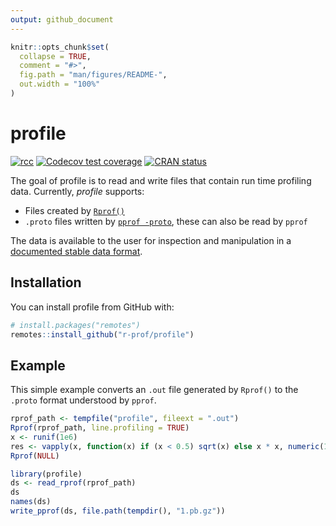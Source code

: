 ```yaml
---
output: github_document
---
```


<!-- README.md is generated from README.Rmd. Please edit that file -->

```r
knitr::opts_chunk$set(
  collapse = TRUE,
  comment = "#>",
  fig.path = "man/figures/README-",
  out.width = "100%"
)
```
# profile

<!-- badges: start -->
[![rcc](https://github.com/r-prof/profile/workflows/rcc/badge.svg)](https://github.com/r-prof/profile/actions)
[![Codecov test coverage](https://codecov.io/gh/r-prof/profile/branch/master/graph/badge.svg)](https://codecov.io/gh/r-prof/profile?branch=master)
[![CRAN status](https://www.r-pkg.org/badges/version/profile)](https://cran.r-project.org/package=profile)
<!-- badges: end -->

The goal of profile is to read and write files that contain run time profiling data. Currently, *profile* supports:

- Files created by [`Rprof()`](https://www.rdocumentation.org/packages/utils/versions/3.4.3/topics/Rprof)
- `.proto` files written by [`pprof -proto`](https://github.com/google/pprof), these can also be read by `pprof`

The data is available to the user for inspection and manipulation in a [documented stable data format](https://r-prof.github.io/profile/reference/validate_profile.html).

## Installation

You can install profile from GitHub with:

```r
# install.packages("remotes")
remotes::install_github("r-prof/profile")
```

## Example

This simple example converts an `.out` file generated by `Rprof()` to the `.proto` format understood by `pprof`.

```r
rprof_path <- tempfile("profile", fileext = ".out")
Rprof(rprof_path, line.profiling = TRUE)
x <- runif(1e6)
res <- vapply(x, function(x) if (x < 0.5) sqrt(x) else x * x, numeric(1))
Rprof(NULL)

library(profile)
ds <- read_rprof(rprof_path)
ds
names(ds)
write_pprof(ds, file.path(tempdir(), "1.pb.gz"))
```
